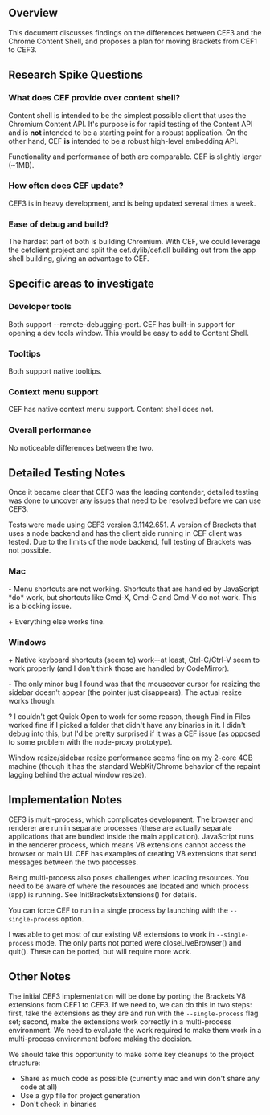 == Overview ==

This document discusses findings on the differences between CEF3 and the Chrome Content Shell, and proposes a plan for moving Brackets from CEF1 to CEF3. 

== Research Spike Questions ==

=== What does CEF provide over content shell? ===

Content shell is intended to be the simplest possible client that uses the Chromium Content API. It's purpose is for rapid testing of the Content API and is '''not''' intended to be a starting point for a robust application. On the other hand, CEF '''is''' intended to be a robust high-level embedding API. 

Functionality and performance of both are comparable. CEF is slightly larger (~1MB).

=== How often does CEF update? ===

CEF3 is in heavy development, and is being updated several times a week.

=== Ease of debug and build? ===

The hardest part of both is building Chromium. With CEF, we could leverage the cefclient project and split the cef.dylib/cef.dll building out from the app shell building, giving an advantage to CEF.

== Specific areas to investigate ==

=== Developer tools ===

Both support --remote-debugging-port. CEF has built-in support for opening a dev tools window. This would be easy to add to Content Shell.

=== Tooltips ===

Both support native tooltips.

=== Context menu support ===

CEF has native context menu support. Content shell does not.

=== Overall performance ===

No noticeable differences between the two.

== Detailed Testing Notes ==

Once it became clear that CEF3 was the leading contender, detailed testing was done to uncover any issues that need to be resolved before we can use CEF3.

Tests were made using CEF3 version 3.1142.651. A version of Brackets that uses a node backend and has the client side running in CEF client was tested. Due to the limits of the node backend, full testing of Brackets was not possible. 

=== Mac ===

- Menu shortcuts are not working. Shortcuts that are handled by JavaScript *do* work, but shortcuts like Cmd-X, Cmd-C and Cmd-V do not work. This is a blocking issue.

+ Everything else works fine.

=== Windows ===

+ Native keyboard shortcuts (seem to) work--at least, Ctrl-C/Ctrl-V seem to work properly (and I don't think those are handled by CodeMirror).

- The only minor bug I found was that the mouseover cursor for resizing the sidebar doesn't appear (the pointer just disappears). The actual resize works though.

? I couldn't get Quick Open to work for some reason, though Find in Files worked fine if I picked a folder that didn't have any binaries in it. I didn't debug into this, but I'd be pretty surprised if it was a CEF issue (as opposed to some problem with the node-proxy prototype).

Window resize/sidebar resize performance seems fine on my 2-core 4GB machine (though it has the standard WebKit/Chrome behavior of the repaint lagging behind the actual window resize).


== Implementation Notes ==

CEF3 is multi-process, which complicates development. The browser and renderer are run in separate processes (these are actually separate applications that are bundled inside the main application). JavaScript runs in the renderer process, which means V8 extensions cannot access the browser or main UI. CEF has examples of creating V8 extensions that send messages between the two processes. 

Being multi-process also poses challenges when loading resources. You need to be aware of where the resources are located and which process (app) is running. See InitBracketsExtensions() for details.

You can force CEF to run in a single process by launching with the <code>--single-process</code> option.

I was able to get most of our existing V8 extensions to work in <code>--single-process</code> mode. The only parts not ported were closeLiveBrowser() and quit(). These can be ported, but will require more work.

== Other Notes ==

The initial CEF3 implementation will be done by porting the Brackets V8 extensions from CEF1 to CEF3. If we need to, we can do this in two steps: first, take the extensions as they are and run with the <code>--single-process</code> flag set; second, make the extensions work correctly in a multi-process environment. We need to evaluate the work required to make them work in a multi-process environment before making the decision.

We should take this opportunity to make some key cleanups to the project structure:
* Share as much code as possible (currently mac and win don't share any code at all)
* Use a gyp file for project generation
* Don't check in binaries
